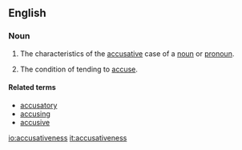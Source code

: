 ==English==
{{suffix|accusative|ness|lang=en}}

===Noun===
{{en-noun|-}}

# {{label|en|linguistics}} The characteristics of the [[accusative]] case of a [[noun]] or [[pronoun]].
# The condition of tending to [[accuse]].

====Related terms====
* [[accusatory]]
* [[accusing]]
* [[accusive]]

[[io:accusativeness]]
[[it:accusativeness]]